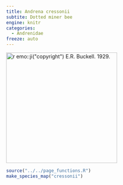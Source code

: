 ```yaml
---
title: Andrena cressonii
subtite: Dotted miner bee
engine: knitr
categories:
  - Andrenidae
freeze: auto
---
```

[![`r emo::ji("copyright")` E.R. Buckell. 1929.](https://www.zoology.ubc.ca/entomology/main/Hymenoptera/Andrenidae/Andrena%20cupreotincta%20(3lateral).jpg){height=300}](https://www.zoology.ubc.ca/entomology/main/Hymenoptera/Andrenidae/Andrena%20cressonii%20male%20(3lateral).jpg)

```r
source("../../page_functions.R")
make_species_map("cressonii")
```
